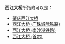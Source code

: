 '''西江大桥'''所指的可以是：
*[[肇庆西江大桥|肇庆西江大桥]]
*[[西江大桥_(广珠城际铁路)|西江大桥 (广珠城际铁路)]]
*[[西江大桥_(南沙港铁路)|西江大桥 (南沙港铁路)]]
*[[西江大桥_(首尔)|西江大桥 (首尔)]]

{{dab|X|cat=四字橋梁消歧義}}